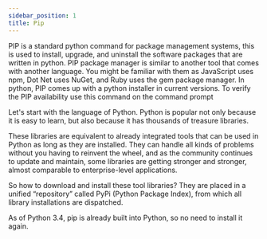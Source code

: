 ```yaml
---
sidebar_position: 1
title: Pip
---
```


PIP is a standard python command for package management systems, this is used to install, upgrade, and uninstall the software packages that are written in python. PIP package manager is similar to another tool that comes with another language. You might be familiar with them as JavaScript uses npm, Dot Net uses NuGet, and Ruby uses the gem package manager. In python, PIP comes up with a python installer in current versions. To verify the PIP availability use this command on the command prompt

Let's start with the language of Python. Python is popular not only because it is easy to learn, but also because it has thousands of treasure libraries.

These libraries are equivalent to already integrated tools that can be used in Python as long as they are installed. They can handle all kinds of problems without you having to reinvent the wheel, and as the community continues to update and maintain, some libraries are getting stronger and stronger, almost comparable to enterprise-level applications.

So how to download and install these tool libraries? They are placed in a unified “repository” called PyPi (Python Package Index), from which all library installations are dispatched.

As of Python 3.4, pip is already built into Python, so no need to install it again.



